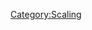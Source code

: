 {{CustomTabs
|tab1 = Overview
|tab2 = Scaling
}}
{{ScalingTabs}}
{{Charged Attack Scaling/Tartaglia|13}}

{{Charged Attack Scaling/Raiden Shogun|13}}
[[Category:Scaling]]
